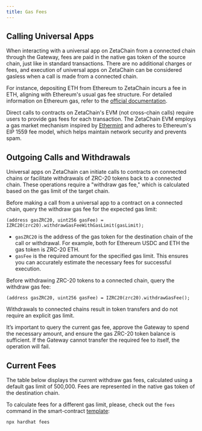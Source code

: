 ```yaml
---
title: Gas Fees
---
```




## Calling Universal Apps

When interacting with a universal app on ZetaChain from a connected chain
through the Gateway, fees are paid in the native gas token of the source chain,
just like in standard transactions. There are no additional charges or fees, and
execution of universal apps on ZetaChain can be considered gasless when a call
is made from a connected chain.

For instance, depositing ETH from Ethereum to ZetaChain incurs a fee in ETH,
aligning with Ethereum's usual gas fee structure. For detailed information on
Ethereum gas, refer to the [official
documentation](https://ethereum.org/en/developers/docs/gas/).

Direct calls to contracts on ZetaChain's EVM (not cross-chain calls) require
users to provide gas fees for each transaction. The ZetaChain EVM employs a gas
market mechanism inspired by
[Ethermint](https://docs.ethermint.zone/basics/gas.html) and adheres to
Ethereum's EIP 1559 fee model, which helps maintain network security and
prevents spam.

## Outgoing Calls and Withdrawals

Universal apps on ZetaChain can initiate calls to contracts on connected chains
or facilitate withdrawals of ZRC-20 tokens back to a connected chain. These
operations require a "withdraw gas fee," which is calculated based on the gas
limit of the target chain.

Before making a call from a universal app to a contract on a connected chain,
query the withdraw gas fee for the expected gas limit:

```solidity
(address gasZRC20, uint256 gasFee) = IZRC20(zrc20).withdrawGasFeeWithGasLimit(gasLimit);
```

- `gasZRC20` is the address of the gas token for the destination chain of the
  call or withdrawal. For example, both for Ethereum USDC and ETH the gas token
  is ZRC-20 ETH.
- `gasFee` is the required amount for the specified gas limit. This ensures you
  can accurately estimate the necessary fees for successful execution.

Before withdrawing ZRC-20 tokens to a connected chain, query the withdraw gas
fee:

```solidity
(address gasZRC20, uint256 gasFee) = IZRC20(zrc20).withdrawGasFee();
```

Withdrawals to connected chains result in token transfers and do not require an
explicit gas limit.

It’s important to query the current gas fee, approve the Gateway to spend the
necessary amount, and ensure the gas ZRC-20 token balance is sufficient. If the
Gateway cannot transfer the required fee to itself, the operation will fail.

## Current Fees

The table below displays the current withdraw gas fees, calculated using a
default gas limit of 500,000. Fees are represented in the native gas token of
the destination chain.

<Fees type="omnichain" />

To calculate fees for a different gas limit, please, check out the `fees`
command in the smart-contract
[template](https://github.com/zeta-chain/template):

```
npx hardhat fees
```
